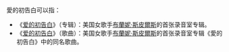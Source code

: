 {{消歧义}}
愛的初告白可以指：
*《[[爱的初告白_(专辑)|爱的初告白]]》（专辑）：美国女歌手[[布蘭妮·斯皮爾斯|布蘭妮·斯皮爾斯]]的首张录音室专辑。
*《[[爱的初告白_(歌曲)|爱的初告白]]》（歌曲）：美国女歌手[[布蘭妮·斯皮爾斯|布蘭妮·斯皮爾斯]]的首张录音室专辑《愛的初告白》中的同名歌曲。